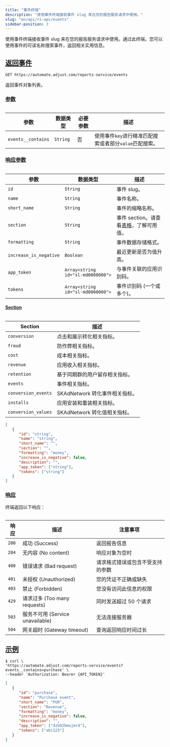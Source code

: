 ```yaml
---
title: "事件终端"
description: "使用事件终端接收事件 slug 来在您的报告服务请求中使用。"
slug: "en/api/rs-api/events"
sidebar-position: 3
---
```

使用事件终端接收事件 slug 来在您的报告服务请求中使用。通过此终端，您可以使用事件的可读名称搜索事件，返回相关实用信息。

[返回事件](return-events)
---------------------

<codeblock title="终端" highlight="/reports-service/events"> 

```http
GET https://automate.adjust.com/reports-service/events
```

</CodeBlock> 

返回事件对象列表。

### [参数](parameters)

<table> 

|         参数         |   数据类型   | 必要参数 |                描述                 |
|--------------------|----------|------|-----------------------------------|
| `events__contains` | `String` | 否    | 使用事件`key`进行精准匹配搜索或者部分`value`匹配搜索。 |

</Table> 

### [响应参数](response-parameters)

<table> 

|           参数           |               数据类型                |                       描述                       |
|------------------------|-----------------------------------|------------------------------------------------|
| `id`                   | `String`                          | 事件 slug。                                       |
| `name`                 | `String`                          | 事件名称。                                          |
| `short_name`           | `String`                          | 事件的缩略名称。                                       |
| `section`              | `String`                          | 事件 section。请查看[表格](#rs-events-sections)，了解可用值。 |
| `formatting`           | `String`                          | 事件数据存储格式。                                      |
| `increase_is_negative` | `Boolean`                         | 最近更新是否为值升高。                                    |
| `app_token`            | `Array<string id="sl-md0000000">` | 与事件关联的应用识别码。                                   |
| `tokens`               | `Array<string id="sl-md0000000">` | 事件识别码 \(一个或多个\)。                             |

</Table> 

#### [Section](sections)

<table> 

|       Section       |          描述           |
|---------------------|-----------------------|
| `conversion`        | 点击和展示转化相关指标。          |
| `fraud`             | 防作弊相关指标。              |
| `cost`              | 成本相关指标。               |
| `revenue`           | 应用收入相关指标。             |
| `retention`         | 基于同期群的用户留存相关指标。       |
| `events`            | 事件相关指标。               |
| `conversion_events` | SKAdNetwork 转化事件相关指标。 |
| `installs`          | 应用安装和重装相关指标。          |
| `conversion_values` | SKAdNetwork 转化值相关指标。  |

</Table> <codeblock title="响应格式"> 

```json
[
   {
      "id": "string",
      "name": "string",
      "short_name": "",
      "section": "",
      "formatting": "money",
      "increase_is_negative": false,
      "description": "",
      "app_token": ["string"],
      "tokens": ["string"]
   }
]
```

</CodeBlock> 

### [响应](responses)

终端返回以下响应：
<table> 

|  响应   |               描述                |       注意事项       |
|-------|---------------------------------|------------------|
| `200` | 成功 \(Success\)                | 返回报告信息           |
| `204` | 无内容 \(No content\)            | 响应对象为空时          |
| `400` | 错误请求 \(Bad request\)          | 请求格式错误或包含不受支持的参数 |
| `401` | 未授权 \(Unauthorized\)          | 您的凭证不正确或缺失       |
| `403` | 禁止 \(Forbidden\)              | 您没有访问此信息的权限      |
| `429` | 请求过多 \(Too many requests\)    | 同时发送超过 50 个请求    |
| `503` | 服务不可用 \(Service unavailable\) | 无法连接服务器          |
| `504` | 网关超时 \(Gateway timeout\)      | 查询返回响应时间过长       |

</Table> 

[示例](example)
-------------

<codeblock title="cURL" highlight="events__contains=purchase"> 

```console
$ curl \
'https://automate.adjust.com/reports-service/events?events__contains=purchase' \
--header 'Authorization: Bearer {API_TOKEN}'
```

</CodeBlock> <codeblock title="成功响应"> 

```json
[
   {
      "id": "purchase",
      "name": "Purchase event",
      "short_name": "PUR",
      "section": "Revenue",
      "formatting": "money",
      "increase_is_negative": false,
      "description": "",
      "app_token": ["4zb92bmajmrd"],
      "tokens": ["abc123"]
   }
]
```

</CodeBlock>

